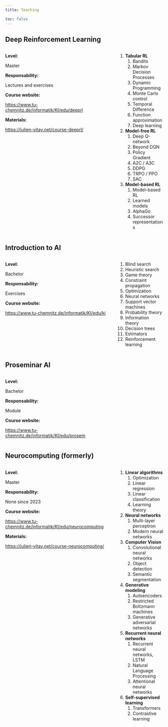 ```yaml
---
title: Teaching

toc: false
---
```



## Deep Reinforcement Learning

::: {.columns}
::: {.column width=70%}

**Level:** 

Master

**Responsability:** 

Lectures and exercises

**Course website:** 

<https://www.tu-chemnitz.de/informatik/KI/edu/deeprl>

**Materials:** 

<https://julien-vitay.net/course-deeprl/>

:::
::: {.column width=30%}

1. **Tabular RL**
    1. Bandits
    2. Markov Decision Processes
    3. Dynamic Programming
    4. Monte Carlo control
    5. Temporal Difference
    6. Function approximation
    7. Deep learning

2. **Model-free RL**
    1. Deep Q-network
    2. Beyond DQN
    3. Policy Gradient
    4. A2C / A3C
    5. DDPG
    6. TRPO / PPO
    7. SAC

3. **Model-based RL**
    1. Model-based RL
    2. Learned models
    3. AlphaGo
    4. Successor representations

:::
:::

## Introduction to AI


::: {.columns}
::: {.column width=70%}

**Level:** 

Bachelor

**Responsability:** 

Exercises

**Course website:** 

<https://www.tu-chemnitz.de/informatik/KI/edu/ki>

:::
::: {.column width=30%}

1. Blind search
2. Heuristic search
3. Game theory
4. Constraint propagation
5. Optimization
6. Neural networks
7. Support vector machines
8. Probability theory
9. Information theory
10. Decision trees
11. Estimators
12. Reinforcement learning

:::
:::

## Proseminar AI


::: {.columns}
::: {.column width=70%}

**Level:** 

Bachelor

**Responsability:** 

Module

**Course website:** 

<https://www.tu-chemnitz.de/informatik/KI/edu/prosem>

:::
::: {.column width=30%}


:::
:::

## Neurocomputing (formerly)


::: {.columns}
::: {.column width=70%}

**Level:** 

Master

**Responsability:** 

None since 2023

**Course website:** 

<https://www.tu-chemnitz.de/informatik/KI/edu/neurocomputing>

**Materials:** 

<https://julien-vitay.net/course-neurocomputing/>

:::
::: {.column width=30%}

1. **Linear algorithms**
    1. Optimization
    2. Linear regression
    3. Linear classification
    4. Learning theory
2. **Neural networks**
    1. Multi-layer perceptron
    2. Modern neural networks
3. **Computer Vision**
    1. Convolutional neural networks
    2. Object detection
    3. Semantic segmentation
4. **Generative modeling**
    1. Autoencoders
    2. Restricted Boltzmann machines
    3. Generative adversarial networks
5. **Recurrent neural networks**
    1. Recurrent neural networks, LSTM
    2. Natural Language Processing
    3. Attentional neural networks
6. **Self-supervised learning**
    1. Transformers
    2. Contrastive learning

:::
:::